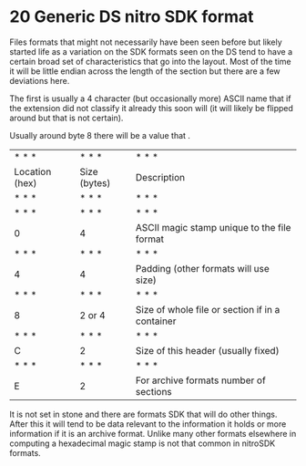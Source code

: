 # 20 Generic DS nitro SDK format

Files formats that might not necessarily have been seen before but likely started life as a variation on the SDK formats seen on the DS tend to have a certain broad set of characteristics that go into the layout. Most of the time it will be little endian across the length of the section but there are a few deviations here.

The first is usually a 4 character (but occasionally more) ASCII name that if the extension did not classify it already this soon will (it will likely be flipped around but that is not certain).

Usually around byte 8 there will be a value that .

|     |     |     |
| --- | --- | --- |
| * * * | * * * | * * * |
| Location (hex) | Size (bytes) | Description |
| * * * | * * * | * * * |
| * * * | * * * | * * * |
| 0   | 4   | ASCII magic stamp unique to the file format |
| * * * | * * * | * * * |
| 4   | 4   | Padding (other formats will use size) |
| * * * | * * * | * * * |
| 8   | 2 or 4 | Size of whole file or section if in a container |
| * * * | * * * | * * * |
| C   | 2   | Size of this header (usually fixed) |
| * * * | * * * | * * * |
| E   | 2   | For archive formats number of sections |

It is not set in stone and there are formats SDK that will do other things. After this it will tend to be data relevant to the information it holds or more information if it is an archive format. Unlike many other formats elsewhere in computing a hexadecimal magic stamp is not that common in nitroSDK formats.
